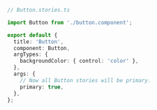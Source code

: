 ```ts
// Button.stories.ts

import Button from './button.component';

export default {
  title: 'Button',
  component: Button,
  argTypes: {
    backgroundColor: { control: 'color' },
  },
  args: {
    // Now all Button stories will be primary.
    primary: true,
  },
};
```
